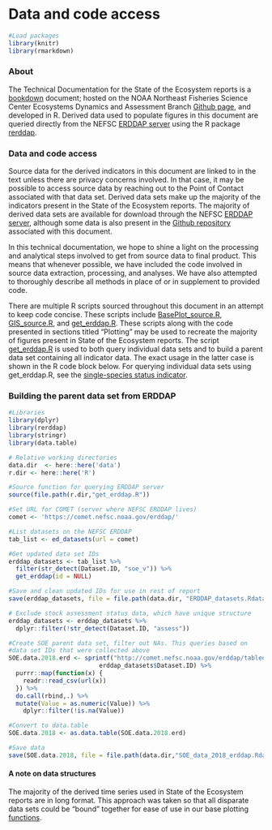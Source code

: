 # Data and code access {#erddap}

```r

#Load packages
library(knitr)
library(rmarkdown)


```


### About

The Technical Documentation for the State of the Ecosystem reports is a [bookdown](https://bookdown.org) document; hosted on the NOAA Northeast Fisheries Science Center Ecosystems Dynamics and Assessment Branch [Github page](https://github.com/NOAA-EDAB), and developed in R. Derived data used to populate figures in this document are queried directly from the NEFSC [ERDDAP server](https://comet.nefsc.noaa.gov/erddap/info/index.html?page=1&itemsPerPage=1000) using the R package [rerddap](https://cran.r-project.org/web/packages/rerddap/vignettes/Using_rerddap.html).  

### Data and code access

Source data for the derived indicators in this document are linked to in the text unless there are privacy concerns involved. In that case, it may be possible to access source data by reaching out to the Point of Contact associated with that data set. Derived data sets make up the majority of the indicators present in the State of the Ecosystem reports. The majority of derived data sets are available for download through the NEFSC [ERDDAP server](https://comet.nefsc.noaa.gov/erddap/info/index.html?page=1&itemsPerPage=1000), although some data is also present in the [Github repository](https://github.com/NOAA-EDAB/tech-memo) associated with this document. 

In this technical documentation, we hope to shine a light on the processing and analytical steps involved to get from source data to final product. This means that whenever possible, we have included the code involved in source data extraction, processing, and analyses. We have also attempted to thoroughly describe all methods in place of or in supplement to provided code. 

There are multiple R scripts sourced throughout this document in an attempt to keep code concise. These scripts include [BasePlot_source.R](https://github.com/NOAA-EDAB/tech-memo/blob/master/R/BasePlot_source.R), [GIS_source.R](https://github.com/NOAA-EDAB/tech-memo/blob/master/R/GIS_source.R), and [get_erddap.R](https://github.com/NOAA-EDAB/tech-memo/blob/master/R/get_erddap.R). These scripts along with the code presented in sections titled "Plotting" may be used to recreate the majority of figures present in State of the Ecosystem reports. The script [get_erddap.R](https://github.com/NOAA-EDAB/tech-memo/blob/master/R/get_erddap.R) is used to both query individual data sets and to build a parent data set containing all indicator data. The exact usage in the latter case is shown in the R code block below. For querying individual data sets using get_erddap.R, see the [single-species status indicator](#stockstatus).

### Building the parent data set from ERDDAP

```r

#Libraries
library(dplyr)
library(rerddap)
library(stringr)
library(data.table)

# Relative working directories
data.dir  <- here::here('data')
r.dir <- here::here('R')

#Source function for querying ERDDAP server
source(file.path(r.dir,"get_erddap.R"))

#Set URL for COMET (server where NEFSC ERDDAP lives)
comet <- 'https://comet.nefsc.noaa.gov/erddap/'

#List datasets on the NEFSC ERDDAP
tab_list <- ed_datasets(url = comet)

#Get updated data set IDs
erddap_datasets <- tab_list %>% 
  filter(str_detect(Dataset.ID, "soe_v")) %>% 
  get_erddap(id = NULL)

#Save and clean updated IDs for use in rest of report
save(erddap_datasets, file = file.path(data.dir, "ERDDAP_datasets.Rdata"))

# Exclude stock assessment status data, which have unique structure
erddap_datasets <- erddap_datasets %>%
  dplyr::filter(!str_detect(Dataset.ID, "assess")) 

#Create SOE parent data set, filter out NAs. This queries based on 
#data set IDs that were collected above
SOE.data.2018.erd <- sprintf("http://comet.nefsc.noaa.gov/erddap/tabledap/%s.csv",
                         erddap_datasets$Dataset.ID) %>% 
  purrr::map(function(x) {
    readr::read_csv(url(x))
  }) %>% 
  do.call(rbind,.) %>% 
  mutate(Value = as.numeric(Value)) %>% 
    dplyr::filter(!is.na(Value))

#Convert to data.table
SOE.data.2018 <- as.data.table(SOE.data.2018.erd)

#Save data
save(SOE.data.2018, file = file.path(data.dir,"SOE_data_2018_erddap.Rdata"))

```

#### A note on data structures

The majority of the derived time series used in State of the Ecosystem reports are in long format. This approach was taken so that all disparate data sets could be "bound" together for ease of use in our base plotting [functions]((https://github.com/NOAA-EDAB/tech-memo/blob/master/R/BasePlot_source.R)).
